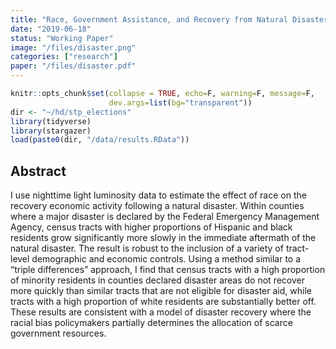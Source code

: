 ```yaml
---
title: "Race, Government Assistance, and Recovery from Natural Disasters"
date: "2019-06-18"
status: "Working Paper"
image: "/files/disaster.png"
categories: ["research"]
paper: "/files/disaster.pdf"
---
```


<!-- blogdown::hugo_build() -->
<!-- blogdown::serve_site() -->


```r
knitr::opts_chunk$set(collapse = TRUE, echo=F, warning=F, message=F,
                      dev.args=list(bg="transparent"))
dir <- "~/hd/stp_elections"
library(tidyverse)
library(stargazer)
load(paste0(dir, "/data/results.RData"))
```

## Abstract

I use nighttime light luminosity data to estimate the effect of race on the recovery
economic activity following a natural disaster. Within counties where a major disaster is declared by the Federal Emergency Management Agency, census tracts with
higher proportions of Hispanic and black residents grow significantly more slowly in
the immediate aftermath of the natural disaster. The result is robust to the inclusion
of a variety of tract-level demographic and economic controls. Using a method similar
to a “triple differences” approach, I find that census tracts with a high proportion of
minority residents in counties declared disaster areas do not recover more quickly than
similar tracts that are not eligible for disaster aid, while tracts with a high proportion of white residents are substantially better off. These results are consistent with a
model of disaster recovery where the racial bias policymakers partially determines the
allocation of scarce government resources.



